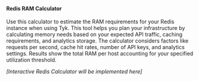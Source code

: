 
#### Redis RAM Calculator

Use this calculator to estimate the RAM requirements for your Redis instance when using Tyk. This tool helps you plan your infrastructure by calculating memory needs based on your expected API traffic, caching requirements, and analytics storage. The calculator considers factors like requests per second, cache hit rates, number of API keys, and analytics settings. Results show the total RAM per host accounting for your specified utilization threshold.

*[Interactive Redis Calculator will be implemented here]*
